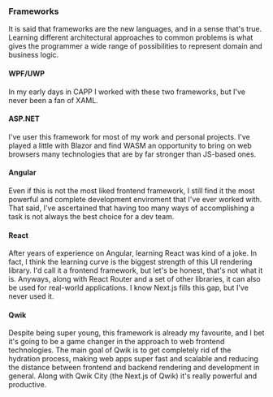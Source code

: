 ### Frameworks

It is said that frameworks are the new languages, and in a sense that's true. Learning different architectural approaches to common problems is what gives the programmer a wide range of possibilities to represent domain and business logic.

#### WPF/UWP

In my early days in CAPP I worked with these two frameworks, but I've never been a fan of XAML.

#### ASP.NET

I've user this framework for most of my work and personal projects. I've played a little with Blazor and find WASM an opportunity to bring on web browsers many technologies that are by far stronger than JS-based ones.

#### Angular

Even if this is not the most liked frontend framework, I still find it the most powerful and complete development enviroment that I've ever worked with. That said, I've ascertained that having too many ways of accomplishing a task is not always the best choice for a dev team.

#### React

After years of experience on Angular, learning React was kind of a joke. In fact, I think the learning curve is the biggest strength of this UI rendering library. I'd call it a frontend framework, but let's be honest, that's not what it is. Anyways, along with React Router and a set of other libraries, it can also be used for real-world applications. I know Next.js fills this gap, but I've never used it.

#### Qwik

Despite being super young, this framework is already my favourite, and I bet it's going to be a game changer in the approach to web frontend technologies. The main goal of Qwik is to get completely rid of the hydration process, making web apps super fast and scalable and reducing the distance between frontend and backend rendering and development in general. Along with Qwik City (the Next.js of Qwik) it's really powerful and productive.

